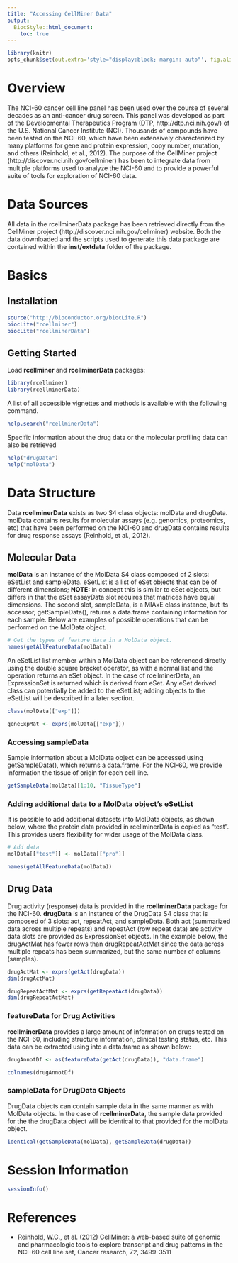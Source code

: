 ```yaml
---
title: "Accessing CellMiner Data"
output:
  BiocStyle::html_document:
    toc: true
---
```


<!--
%\VignetteEngine{knitr::rmarkdown}
%\VignetteIndexEntry{Accessing CellMiner Data}
%\VignetteKeywords{rcellminerData}
%\VignetteDepends{rcellminerData}
%\VignettePackage{rcellminerData}
-->


```r
library(knitr)
opts_chunk$set(out.extra='style="display:block; margin: auto"', fig.align="center", tidy=TRUE, eval=FALSE)
```

# Overview
The NCI-60 cancer cell line panel has been used over the course of several decades as an anti-cancer drug screen. This panel was developed as part of the Developmental Therapeutics Program (DTP, http://dtp.nci.nih.gov/) of the U.S. National Cancer Institute (NCI). Thousands of compounds have been tested on the NCI-60, which have been extensively characterized by many platforms for gene and protein expression, copy number, mutation, and others (Reinhold, et al., 2012). The purpose of the CellMiner project (http://discover.nci.nih.gov/cellminer) has been to integrate data from multiple platforms used to analyze the NCI-60 and to provide a powerful suite of tools for exploration of NCI-60 data. 

# Data Sources 

All data in the rcellminerData package has been retrieved directly from the CellMiner project (http://discover.nci.nih.gov/cellminer) website. Both the data downloaded and the scripts used to generate this data package are contained within the **inst/extdata** folder of the package. 

# Basics 

## Installation 

```r
source("http://bioconductor.org/biocLite.R")
biocLite("rcellminer")
biocLite("rcellminerData")
```

## Getting Started 

Load **rcellminer** and **rcellminerData** packages: 

```r
library(rcellminer)
library(rcellminerData)
```

A list of all accessible vignettes and methods is available with the following command. 

```r
help.search("rcellminerData")
```

Specific information about the drug data or the molecular profiling data can also be retrieved   

```r
help("drugData")
help("molData")
```

# Data Structure

Data **rcellminerData** exists as two S4 class objects: molData and drugData. molData contains results for molecular assays (e.g. genomics, proteomics, etc) that have been performed on the NCI-60 and drugData contains results for drug response assays (Reinhold, et al., 2012).

## Molecular Data

**molData** is an instance of the MolData S4 class composed of 2 slots: eSetList and sampleData. eSetList is a list of eSet objects that can be of different dimensions; **NOTE:** in concept this is similar to eSet objects, but differs in that the eSet assayData slot requires that matrices have equal dimensions. The second slot, sampleData, is a MIAxE class instance, but its accessor, getSampleData(), returns a data.frame containing information for each sample. Below are examples of possible operations that can be performed on the MolData object.

```r
# Get the types of feature data in a MolData object.
names(getAllFeatureData(molData))
```

An eSetList list member within a MolData object can be referenced directly using the double square bracket operator, as with a normal list and the operation returns an eSet object. In the case of rcellminerData, an ExpressionSet is returned which is derived from eSet. Any eSet derived class can potentially be added to the eSetList; adding objects to the eSetList will be described in a later section.

```r
class(molData[["exp"]])

geneExpMat <- exprs(molData[["exp"]])
```

### Accessing sampleData 

Sample information about a MolData object can be accessed using getSampleData(), which returns a data.frame. For the NCI-60, we provide information the tissue of origin for each cell line. 

```r
getSampleData(molData)[1:10, "TissueType"]
```

### Adding additional data to a MolData object's eSetList

It is possible to add additional datasets into MolData objects, as shown below, where the protein data provided in rcellminerData is copied as "test". This provides users flexibility for wider usage of the MolData class. 

```r
# Add data
molData[["test"]] <- molData[["pro"]]

names(getAllFeatureData(molData))
```

## Drug Data 

Drug activity (response) data is provided in the **rcellminerData** package for the NCI-60. **drugData** is an instance of the DrugData S4 class that is composed of 3 slots: act, repeatAct, and sampleData. Both act (summarized data across multiple repeats) and repeatAct (row repeat data) are activity data slots are provided as ExpressionSet objects. In the example below, the drugActMat has fewer rows than drugRepeatActMat since the data across multiple repeats has been summarized, but the same number of columns (samples).

```r
drugActMat <- exprs(getAct(drugData))
dim(drugActMat)

drugRepeatActMat <- exprs(getRepeatAct(drugData))
dim(drugRepeatActMat)
```

### featureData for Drug Activities

**rcellminerData** provides a large amount of information on drugs tested on the NCI-60, including structure information, clinical testing status, etc. This data can be extracted using into a data.frame as shown below:

```r
drugAnnotDf <- as(featureData(getAct(drugData)), "data.frame")

colnames(drugAnnotDf)
```

### sampleData for DrugData Objects

DrugData objects can contain sample data in the same manner as with MolData objects. In the case of **rcellminerData**, the sample data provided for the the drugData object will be identical to that provided for the molData object. 

```r
identical(getSampleData(molData), getSampleData(drugData))
```

# Session Information

```r
sessionInfo()
```

# References

* Reinhold, W.C., et al. (2012) CellMiner: a web-based suite of genomic and pharmacologic tools to explore transcript and drug patterns in the NCI-60 cell line set, Cancer research, 72, 3499-3511
